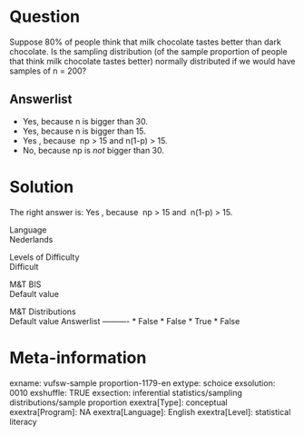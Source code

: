 Question
========
Suppose 80% of people think that milk chocolate tastes better than dark
chocolate. Is the sampling distribution (of the sample proportion of
people that think milk chocolate tastes better) normally distributed if
we would have samples of n = 200?

Answerlist
----------
* Yes, because n is bigger than 30.
* Yes, because n is bigger than 15.
* Yes , because  np &gt; 15 and n(1-p) &gt; 15.
* No, because np is *not* bigger than 30.

Solution
========





The right answer is: Yes , because  np &gt; 15 and  n(1-p) &gt; 15.





Language  
Nederlands

Levels of Difficulty  
Difficult

M&T BIS  
Default value

M&T Distributions  
Default value
Answerlist
----------
* False
* False
* True
* False

Meta-information
================
exname: vufsw-sample proportion-1179-en
extype: schoice
exsolution: 0010
exshuffle: TRUE
exsection: inferential statistics/sampling distributions/sample proportion
exextra[Type]: conceptual
exextra[Program]: NA
exextra[Language]: English
exextra[Level]: statistical literacy

